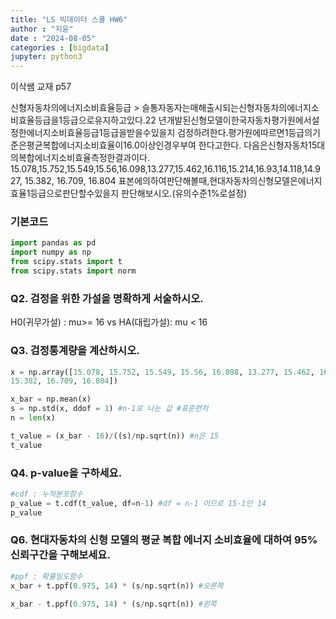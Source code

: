 ```yaml
---
title: "LS 빅데이터 스쿨 HW6"
author : "지윤"
date : "2024-08-05"
categories : [bigdata]
jupyter: python3
---
```

이삭쌤 교재 p57

신형자동차의에너지소비효율등급
> 슬통자동자는매해출시되는신형자동차의에너지소비효율등급을1등급으로유지하고있다.22
년개발된신형모델이한국자동차평가원에서설정한에너지소비효율등급1등급을받을수있을지
검정하려한다.평가원에따르면1등급의기준은평균복합에너지소비효율이16.0이상인경우부여
한다고한다.
다음은신형자동차15대의복합에너지소비효율측정한결과이다.
 15.078,15.752,15.549,15.56,16.098,13.277,15.462,16.116,15.214,16.93,14.118,14.927,
 15.382, 16.709, 16.804
표본에의하여판단해볼때,현대자동차의신형모델은에너지효율1등급으로판단할수있을지
판단해보시오.(유의수준1%로설정)

### 기본코드
```python
import pandas as pd
import numpy as np
from scipy.stats import t
from scipy.stats import norm
```

### Q2. 검정을 위한 가설을 명확하게 서술하시오.

H0(귀무가설) : mu>= 16 vs HA(대립가설): mu < 16

### Q3. 검정통계량을 계산하시오.

```python
x = np.array([15.078, 15.752, 15.549, 15.56, 16.098, 13.277, 15.462, 16.116, 15.214, 16.93, 14.118, 14.927,
15.382, 16.709, 16.804])

x_bar = np.mean(x)
s = np.std(x, ddof = 1) #n-1로 나눈 값 #표준편차 
n = len(x)

t_value = (x_bar - 16)/((s)/np.sqrt(n)) #n은 15 
t_value
```

### Q4. p-value을 구하세요.

```python
#cdf : 누적분포함수 
p_value = t.cdf(t_value, df=n-1) #df = n-1 이므로 15-1인 14 
p_value
```

### Q6. 현대자동차의 신형 모델의 평균 복합 에너지 소비효율에 대하여 95% 신뢰구간을 구해보세요.

```python
#ppf : 확률밀도함수 
x_bar + t.ppf(0.975, 14) * (s/np.sqrt(n)) #오른쪽 
```
```python
x_bar - t.ppf(0.975, 14) * (s/np.sqrt(n)) #왼쪽
```






